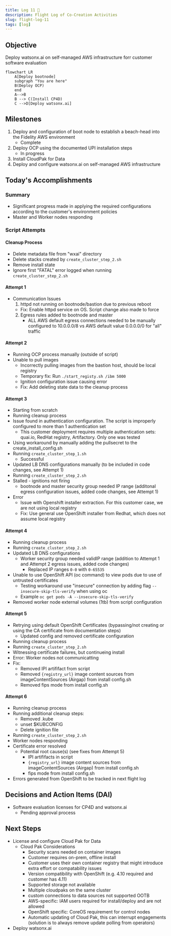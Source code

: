 ```yaml
---
title: Log 11 🛫
description: Flight Log of Co-Creation Activities
slug: flight-log-11
tags: [log]
---
```


## Objective
Deploy watsonx.ai on self-managed AWS infrastructure forr customer software evaluation

```mermaid
flowchart LR
    A[Deploy bootnode]
    subgraph "You are here"
    B(Deploy OCP)
    end
    A-->B
    B --> C(Install CP4D)
    C -->D[Deploy watsonx.ai]
```

## Milestones
1. Deploy and configuration of boot node to establish a beach-head into the Fidelity AWS environment
    - Complete
2. Deploy OCP using the documented UPI installation steps
    - In progress
3. Install CloudPak for Data
4. Deploy and configure watsonx.ai on self-managed AWS infrastructure

## Today's Accomplishments
### Summary
- Significant progress made in applying the required configurations according to the customer's environment policies 
- Master and Worker nodes responding

### Script Attempts
#### Cleanup Process
- Delete metadata file from "wxai" directory
- Delete stacks created by `create_cluster_step_2.sh` 
- Remove install state
- Ignore first "FATAL" error logged when running `create_cluster_step_2.sh` 
#### Attempt 1
- Communication Issues
    1. httpd not running on bootnode/bastion due to previous reboot
    - Fix: Enable httpd service on OS. Script change also made to force
    2. Egress rules added to bootnode and master
        - ALL AWS default egress connections needed to be manually configured to 10.0.0.0/8 vs AWS default value 0.0.0.0/0 for "all" traffic
#### Attempt 2
- Running OCP process manually (outside of script)
- Unable to pull images
    - Incorrectly pulling images from the bastion host, should be local registry
    - Temporary fix: Run `./start_registy.sh /ibm 5000`
    - Ignition configuration issue causing error
    - Fix: Add deleting state data to the cleanup process
#### Attempt 3
- Starting from scratch
- Running cleanup process
- Issue found in authentication configuration. The script is improperly configured to more than 1 authentication set
    - This customer deployment requires multiple authentication sets: quai.io, RedHat registry, Artifactory. Only one was tested
- Using workaround by manually adding the pullsecret to the create_install_config.sh
- Running `create_cluster_step_1.sh` 
    - Successful
- Updated LB DNS configurations manually (to be included in code changes, see Attempt 1)
- Running `create_cluster_step_2.sh` 
- Stalled - ignitions not firing
    - bootnode and master security group needed IP range (additonal egress configuration issues, added code changes, see Attempt 1)
- Error
    - Issue with Openshift installer extraction. For this customer case, we are not using local registry
    - Fix: Use general use OpenShift installer from Redhat, which does not assume local registry
#### Attempt 4
- Running cleanup process
- Running `create_cluster_step_2.sh`
- Updated LB DNS configurations
    -  Worker security group needed validIP range (addition to Attempt 1 and Attempt 2 egress issues, added code changes)
        - Replaced IP ranges `0-0` with `0-65535`
- Unable to use OpenShift API (oc command) to view pods due to use of untrusted certificates
    - Testing workaround use "insecure" connection by adding flag `--insecure-skip-tls-verify` when using oc 
    - Example `oc get pods -A --insecure-skip-tls-verify`
- Removed worker node external volumes (1tb) from script configuration
#### Attempt 5
- Retrying using default OpenShift Certificates (bypassing/not creating or using the CA certificate from documentation steps)
    - Updated config and removed certificate configuration
- Running cleanup process
- Running `create_cluster_step_2.sh`
- Witnessing certificate failures, but continueing install
- Error: Worker nodes not communicatting
- Fix:
    - Removed IPI artififact from script
    - Removed `{registry_url}` image content sources from imageContentSources (Airgap) from install config.sh
    - Removed fips mode from install config.sh
#### Attempt 6
- Running cleanup process
- Running additional cleanup steps:
    - Removed .kube
    - unset $KUBCONFIG
    - Delete ignition file
- Running `create_cluster_step_2.sh`
- Worker nodes responding
- Certificate error resolved
    - Potential root cause(s) (see fixes from Attempt 5)
        - IPI artififacts in script
        - `{registry_url}` image content sources from imageContentSources (Airgap) from install config.sh
        - fips mode from install config.sh
- Errors generated from OpenShift to be tracked in next flight log

## Decisions and Action Items (DAI)
- Software evaluation licenses for CP4D and watsonx.ai
    - Pending approval process 

## Next Steps
- License and configure Cloud Pak for Data
    - Cloud Pak Considerations
        - Security scans needed on container images 
        - Customer requires on-prem, offline install
        - Customer uses their own container registry that might introduce extra effort or compatability issues 
        - Version compatibility with OpenShift (e.g. 4.10 required and customer has 4.11) 
        - Supported storage not available 
        - Multiple cloudpaks on the same cluster 
        - custom connections to data sources not supported OOTB 
        - AWS-specific: IAM users required for install/deploy and are not allowed 
        - OpenShift specific: CoreOS requirement for control nodes 
        - Automatic updating of Cloud Pak, this can interrupt engagements (solution is to always remove update polling from operators)
- Deploy watsonx.ai
